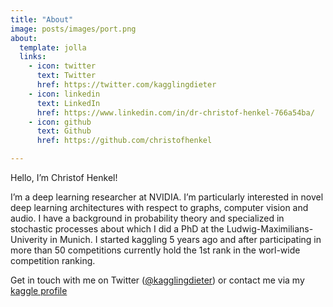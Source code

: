 ```yaml
---
title: "About"
image: posts/images/port.png
about:
  template: jolla
  links:
    - icon: twitter
      text: Twitter
      href: https://twitter.com/kagglingdieter
    - icon: linkedin
      text: LinkedIn
      href: https://www.linkedin.com/in/dr-christof-henkel-766a54ba/
    - icon: github
      text: Github
      href: https://github.com/christofhenkel

---
```


Hello, I'm Christof Henkel!

I'm a deep learning researcher at NVIDIA. I'm particularly interested in novel deep learning architectures with respect to graphs, computer vision and audio. I have a background in probability theory and specialized in stochastic processes about which I did a PhD at the Ludwig-Maximilians-Univerity in Munich. I started kaggling 5 years ago and after participating in more than 50 competitions currently hold the 1st rank in the worl-wide competition ranking. 

Get in touch with me on Twitter ([@kagglingdieter](https://twitter.com/kagglingdieter)) or contact me via my [kaggle profile](https://kaggle.com/christofhenkel)

